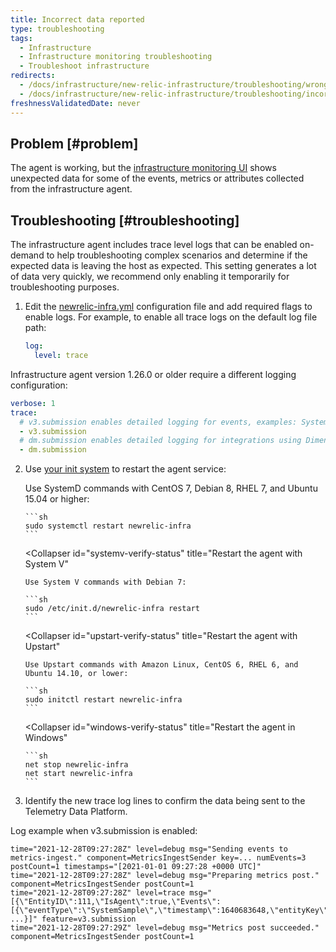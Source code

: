 ```yaml
---
title: Incorrect data reported
type: troubleshooting
tags:
  - Infrastructure
  - Infrastructure monitoring troubleshooting
  - Troubleshoot infrastructure
redirects:
  - /docs/infrastructure/new-relic-infrastructure/troubleshooting/wrong-data-reported
  - /docs/infrastructure/new-relic-infrastructure/troubleshooting/incorrect-data-reported
freshnessValidatedDate: never
---
```


## Problem [#problem]

The agent is working, but the [infrastructure monitoring UI](/docs/infrastructure/infrastructure-ui-pages/infra-hosts-ui-page) shows unexpected data for some of the events, metrics or attributes collected from the infrastructure agent.

## Troubleshooting [#troubleshooting]

The infrastructure agent includes trace level logs that can be enabled on-demand to help troubleshooting complex scenarios and determine if the expected data is leaving the host as expected.
This setting generates a lot of data very quickly, we recommend only enabling it temporarily for troubleshooting purposes.

1. Edit the [newrelic-infra.yml](/docs/infrastructure/install-infrastructure-agent/configuration/infrastructure-agent-configuration-settings/#logging-variables) configuration file and add required flags to enable logs.
   For example, to enable all trace logs on the default log file path:

   ```yml
   log:
     level: trace
   ```

Infrastructure agent version 1.26.0 or older require a different logging configuration:

```yml
verbose: 1
trace: 
  # v3.submission enables detailed logging for events, examples: SystemSample, NetworkSample, etc.
  - v3.submission
  # dm.submission enables detailed logging for integrations using Dimensional Metric format. 
  - dm.submission
```

2. Use [your init system](/docs/infrastructure/new-relic-infrastructure/configuration/start-stop-restart-check-infrastructure-agent-status#init-system) to restart the agent service:

   <CollapserGroup>
     <Collapser
       id="systemd-verify-status"
       title="Restart the agent with SystemD"
     >
       Use SystemD commands with CentOS 7, Debian 8, RHEL 7, and Ubuntu 15.04 or higher:

       ```sh
       sudo systemctl restart newrelic-infra
       ```
     </Collapser>

     <Collapser
       id="systemv-verify-status"
       title="Restart the agent with System V"
     >
       Use System V commands with Debian 7:

       ```sh
       sudo /etc/init.d/newrelic-infra restart
       ```
     </Collapser>

     <Collapser
       id="upstart-verify-status"
       title="Restart the agent with Upstart"
     >
       Use Upstart commands with Amazon Linux, CentOS 6, RHEL 6, and Ubuntu 14.10, or lower:

       ```sh
       sudo initctl restart newrelic-infra
       ```
     </Collapser>

     <Collapser
       id="windows-verify-status"
       title="Restart the agent in Windows"
     >
       ```sh
       net stop newrelic-infra
       net start newrelic-infra
       ```
     </Collapser>
   </CollapserGroup>

3. Identify the new trace log lines to confirm the data being sent to the Telemetry Data Platform.

Log example when v3.submission is enabled:

```log
time="2021-12-28T09:27:28Z" level=debug msg="Sending events to metrics-ingest." component=MetricsIngestSender key=... numEvents=3 postCount=1 timestamps="[2021-01-01 09:27:28 +0000 UTC]"
time="2021-12-28T09:27:28Z" level=debug msg="Preparing metrics post." component=MetricsIngestSender postCount=1
time="2021-12-28T09:27:28Z" level=trace msg="[{\"EntityID\":111,\"IsAgent\":true,\"Events\":[{\"eventType\":\"SystemSample\",\"timestamp\":1640683648,\"entityKey\":\"...\",\"cpuPercent\":0.2004008016032026, ...}]" feature=v3.submission
time="2021-12-28T09:27:29Z" level=debug msg="Metrics post succeeded." component=MetricsIngestSender postCount=1
```
